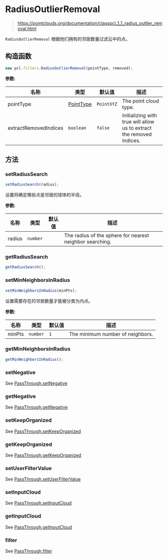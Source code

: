 # RadiusOutlierRemoval

> https://pointclouds.org/documentation/classpcl_1_1_radius_outlier_removal.html

`RadiusOutlierRemoval` 根据他们拥有的邻居数量过滤云中的点。

## 构造函数

```ts
new pcl.filters.RadiusOutlierRemoval(pointType, removed);
```

**参数:**

| 名称                  | 类型                                              | 默认值    | 描述                                                          |
| --------------------- | ------------------------------------------------- | ---------- | -------------------------------------------------------------------- |
| pointType             | [PointType](/docs/api/basic-structures#pointtype) | `PointXYZ` | The point cloud type.                                                |
| extractRemovedIndices | `boolean`                                         | `false`    | Initializing with true will allow us to extract the removed indices. |

## 方法

### setRadiusSearch

```ts
setRadiusSearch(radius);
```

设置将确定哪些点是邻居的球体的半径。

**参数:**

| 名称   | 类型     | 默认值 | 描述                                              |
| ------ | -------- | ------- | -------------------------------------------------------- |
| radius | `number` |         | The radius of the sphere for nearest neighbor searching. |

### getRadiusSearch

```ts
getRadiusSearch();
```

### setMinNeighborsInRadius

```ts
setMinNeighborsInRadius(minPts);
```

设置需要存在的邻居数量才能被分类为内点。

**参数:**

| 名称   | 类型     | 默认值 | 描述                      |
| ------ | -------- | ------- | -------------------------------- |
| minPts | `number` | `1`     | The minimum number of neighbors. |

### getMinNeighborsInRadius

```ts
getMinNeighborsInRadius();
```

### setNegative

See [PassThrough.setNegative](/docs/api/filters/pass-through#setnegative)

### getNegative

See [PassThrough.getNegative](/docs/api/filters/pass-through#getnegative)

### setKeepOrganized

See [PassThrough.setKeepOrganized](/docs/api/filters/pass-through#setkeeporganized)

### getKeepOrganized

See [PassThrough.getKeepOrganized](/docs/api/filters/pass-through#getkeeporganized)

### setUserFilterValue

See [PassThrough.setUserFilterValue](/docs/api/filters/pass-through#setuserfiltervalue)

### setInputCloud

See [PassThrough.setInputCloud](/docs/api/filters/pass-through#setinputcloud)

### getInputCloud

See [PassThrough.getInputCloud](/docs/api/filters/pass-through#getinputcloud)

### filter

See [PassThrough.filter](/docs/api/filters/pass-through#filter)
